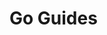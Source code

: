 
# Go Guides

<GuidesGrid title="Recommended Go Guides">
  <Guide
    href="/guides/go/serverless-rest-api-example"
    name="REST API"
    description="Use Nitric to build and deploy REST APIs for AWS, Azure or GCP"
  />
  <Guide
    href="/guides/go/realtime-messaging"
    name="Realtime Messaging"
    description="Use Nitric framework to build and deploy Go WebSocket applications for AWS, Azure or GCP"
  />
</GuidesGrid>

